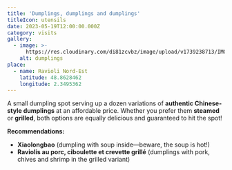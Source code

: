 ```yaml
---
title: 'Dumplings, dumplings and dumplings'
titleIcon: utensils
date: 2023-05-19T12:00:00.000Z
category: visits
gallery:
  - image: >-
      https://res.cloudinary.com/di81zcvbz/image/upload/v1739238713/IMG_64857454_AnalogGold_m4ptfq.jpg
    alt: dumplings
place:
  - name: Ravioli Nord-Est
    latitude: 48.8628462
    longitude: 2.3495362
---
```


A small dumpling spot serving up a dozen variations of **authentic Chinese-style dumplings** at an affordable price. Whether you prefer them **steamed** or **grilled**, both options are equally delicious and guaranteed to hit the spot!

**Recommendations:**

* **Xiaolongbao** (dumpling with soup inside—beware, the soup is hot!)
* **Raviolis au porc, ciboulette et crevette grillé** (dumplings with pork, chives and shrimp in the grilled variant)
